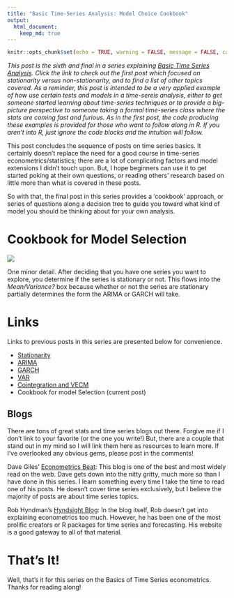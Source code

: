 ```yaml
---
title: "Basic Time-Series Analysis: Model Choice Cookbook"
output:
  html_document:
    keep_md: true
---
```



```r
knitr::opts_chunk$set(echo = TRUE, warning = FALSE, message = FALSE, cache = TRUE)

```

*This post is the sixth and final in a series explaining [Basic Time Series Analysis](http://blog.mindymallory.com/2018/01/basic-time-series-analysis-the-game/). Click the link to check out the first post which focused on stationarity versus non-stationarity, and to find a list of other topics covered. As a reminder, this post is intended to be a very applied example of how use certain tests and models in a time-sereis analysis, either to get someone started learning about time-series techniques or to provide a big-picture perspective to someone taking a formal time-series class where the stats are coming fast and furious. As in the first post, the code producing these examples is provided for those who want to follow along in R. If you aren't into R, just ignore the code blocks and the intuition will follow.* 

This post concludes the sequence of posts on time series basics. It certainly doesn't replace the need for a good course in time-series econometrics/statistics; there are a lot of complicating factors and model extensions I didn't touch upon. But, I hope beginners can use it to get started poking at their own questions, or reading others' research based on little more than what is covered in these posts. 

So with that, the final post in this series provides a 'cookbook' approach, or series of questions along a decision tree to guide you toward what kind of model you should be thinking about for your own analysis.

# Cookbook for Model Selection

![](images\cookbook.jpg)

One minor detail. After deciding that you have one series you want to explore, you determine if the series is stationary or not. This flows into the *Mean/Variance?* box because whether or not the series are stationary partially determines the form the ARIMA or GARCH will take.

# Links

Links to previous posts in this series are presented below for convenience. 

+ [Stationarity](http://blog.mindymallory.com/2018/01/basic-time-series-analysis-the-game/)
+ [ARIMA](http://blog.mindymallory.com/2018/01/basic-time-series-analysis-single-equation-models-arima/)
+ [GARCH](http://blog.mindymallory.com/2018/01/basic-time-series-analysis-modeling-volatility-garch/)
+ [VAR](http://blog.mindymallory.com/2018/02/basic-time-series-analysis-the-var-model-explained/)
+ [Cointegration and VECM](http://blog.mindymallory.com/2018/02/basic-time-series-analysis-a-drunk-and-her-dog-explain-cointegration-and-the-vecm-model/)
+ Cookbook for model Selection (current post)

## Blogs

There are tons of great stats and time series blogs out there. Forgive me if I don't link to your favorite (or the one you write!) But, there are a couple that stand out in my mind so I will link them here as resources to learn more. If I've overlooked any obvious gems, please post in the comments!

Dave Giles' [Econometrics Beat](http://davegiles.blogspot.com/): This blog is one of the best and most widely read on the web. Dave gets down into the nitty gritty, much more so than I have done in this series. I learn something every time I take the time to read one of his posts. 
He doesn't cover time series exclusively, but I believe the majority of posts are about time series topics. 

Rob Hyndman's [Hyndsight Blog](https://robjhyndman.com/hyndsight/): In the blog itself, Rob doesn't get into explaining econometrics too much. However, he has been one of the most prolific creators or R packages for time series and forecasting. His website is a good gateway to all of that material.


# That's It!

Well, that's it for this series on the Basics of Time Series econometrics. Thanks for reading along!















